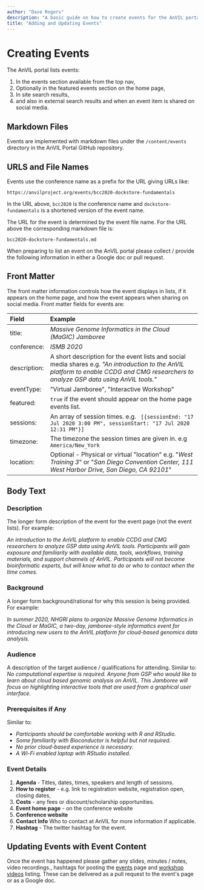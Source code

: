 ```yaml
---
author: "Dave Rogers"
description: "A basic guide on how to create events for the AnVIL portal"
title: "Adding and Updating Events"
---
```


# Creating Events

The AnVIL portal lists events:

1. In the events section available from the top nav,
1. Optionally in the featured events section on the home page,
1. In site search results,
1. and also in external search results and when an event item is shared on social media.

## Markdown Files

Events are implemented with markdown files under the `/content/events` directory in the AnVIL Portal GitHub repository.

## URLS and File Names

Events use the conference name as a prefix for the URL giving URLs like:

`https://anvilproject.org/events/bcc2020-dockstore-fundamentals`

In the URL above, `bcc2020` is the conference name and `dockstore-fundamentals` is a shortened version of the event name.

The URL for the event is determined by the event file name. For the URL above the corresponding markdown file is:

`bcc2020-dockstore-fundamentals.md`

When preparing to list an event on the AnVIL portal please collect / provide the following information in either a Google doc or pull request.

## Front Matter

The front matter information controls how the event displays in lists, if it appears on the home page, and how the event appears when sharing on social media. Front matter fields for events are:

| Field        | Example                                                                                                                                                                                  |
|:-------------|:-----------------------------------------------------------------------------------------------------------------------------------------------------------------------------------------|
| title:       | _Massive Genome Informatics in the Cloud (MaGIC) Jamboree_                                                                                                                               |
| conference:  | _ISMB 2020_                                                                                                                                                                              |
| description: | A short description for the event lists and social media shares e.g. _"An introduction to the AnVIL platform to enable CCDG and CMG researchers to analyze GSP data using AnVIL tools."_ |
| eventType:   | "Virtual Jamboree", "Interactive Workshop"                                                                                                                                               |
| featured:    | `true` if the event should appear on the home page events list.                                                                                                                          |
| sessions:    | An array of session times. e.g. ` [{sessionEnd: "17 Jul 2020 3:00 PM", sessionStart: "17 Jul 2020 12:31 PM"}]`                                                                           |
| timezone:    | The timezone the session times are given in. e.g `America/New_York`                                                                                                                      |
| location:    | Optional - Physical or virtual "location" e.g. "_West Training 3_" or "_San Diego Convention Center, 111 West Harbor Drive, San Diego, CA 92101_"                                        |

## Body Text

### Description

The longer form description of the event for the event page (not the event lists). For example:

_An introduction to the AnVIL platform to enable CCDG and CMG researchers
to analyze GSP data using AnVIL tools. Participants will gain exposure and familiarity
with available data, tools, workflows, training materials, and support channels of AnVIL.
Participants will not become bioinformatic experts, but will know what to do
or who to contact when the time comes._

### Background

A longer form background/rational for why this session is being provided. For example:

_In summer 2020, NHGRI plans to organize Massive Genome Informatics in the
Cloud or MaGIC, a two-day, jamboree-style informatics event for
introducing new users to the
AnVIL platform for cloud-based genomics data analysis._

### Audience

A description of the target audience / qualifications for attending. Similar to: _No computational expertise is required.
Anyone from GSP who would like to learn about cloud based genomic analysis on AnVIL.
This Jamboree will focus on highlighting interactive tools that are used from a
graphical user interface._

### Prerequisites if Any

Similar to:

- _Participants should be comfortable working with R and RStudio._
- _Some familiarity with Bioconductor is helpful but not required._
- _No prior cloud-based experience is necessary._
- _A Wi-Fi enabled laptop with RStudio installed._

### Event Details

1. **Agenda** - Titles, dates, times, speakers and length of sessions.
1. **How to register** - e.g. link to registration website, registration open, closing dates,
1. **Costs** - any fees or discount/scholarship opportunities.
1. **Event home page** - on the conference website
1. **Conference website**
1. **Contact Info** Who to contact at AnVIL for more information if applicable.
1. **Hashtag** - The twitter hashtag for the event.

## Updating Events with Event Content

Once the event has happened please gather any slides, minutes / notes, video recordings., hashtags for posting the [events](/events) page and [workshop videos](/learn/workshop-videos) listing. These can be delivered as a pull request to the event's page or as a Google doc.

